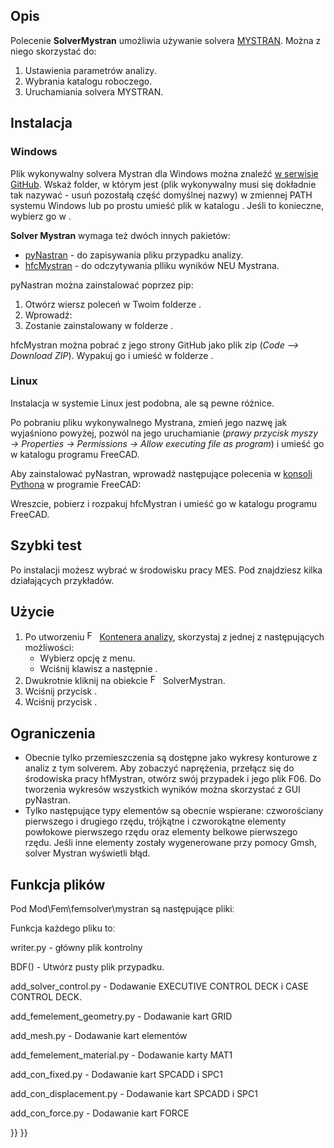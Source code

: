 <languages/>

{{Docnav
|[[FEM_SolverElmer/pl|Solver Elmer]]
|[[FEM_SolverZ88/pl|Solver Z88]]
|[[FEM_Workbench/pl|środowisko pracy MES]]
|IconL=FEM_SolverElmer.svg
|IconR=FEM_SolverZ88.svg
|IconC=Workbench_FEM.svg
}}

{{GuiCommand/pl
|Name=FEM SolverMystran
|Name/pl=Solver Mystran
|MenuLocation=Rozwiąż → Solver Mystran
|Workbenches=[[FEM_Workbench/pl|MES]]
|Shortcut={{KEY|S}} {{KEY|M}}
|Version=0.20
|SeeAlso=[[FEM_tutorial/pl|Poradnik MES]]
}}

<span id="Description"></span>
==Opis==

Polecenie '''SolverMystran''' umożliwia używanie solvera [https://www.mystran.com MYSTRAN]. Można z niego skorzystać do:
# Ustawienia parametrów analizy.
# Wybrania katalogu roboczego.
# Uruchamiania solvera MYSTRAN.

<span id="Installation"></span>
==Instalacja==

=== Windows ===

Plik wykonywalny solvera Mystran dla Windows można znaleźć [https://github.com/MYSTRANsolver/MYSTRAN w serwisie GitHub]. Wskaż folder, w którym jest {{FileName|mystran.exe}} (plik wykonywalny musi się dokładnie tak nazywać - usuń pozostałą część domyślnej nazwy) w zmiennej PATH systemu Windows lub po prostu umieść plik w katalogu {{FileName|FreeCAD\bin}}. Jeśli to konieczne, wybierz go w {{MenuCommand|Preferencje → MES → Mystran}}.

'''Solver Mystran''' wymaga też dwóch innych pakietów:
* [https://github.com/SteveDoyle2/pyNastran pyNastran] - do zapisywania pliku przypadku analizy.
* [https://github.com/ceanwang/hfcMystran hfcMystran] - do odczytywania plliku wyników NEU Mystrana.

pyNastran można zainstalować poprzez pip:
# Otwórz wiersz poleceń w Twoim folderze {{FileName|FreeCAD\bin}}. 
# Wprowadź: {{Incode|python -m pip install pyNastran}}
# Zostanie zainstalowany w folderze {{FileName|FreeCAD\bin\lib\site-packages}}.

hfcMystran można pobrać z jego strony GitHub jako plik zip (''Code --> Download ZIP''). Wypakuj go i umieść w folderze {{FileName|FreeCAD\Mod}}.

=== Linux ===

Instalacja w systemie Linux jest podobna, ale są pewne różnice. 

Po pobraniu pliku wykonywalnego Mystrana, zmień jego nazwę jak wyjaśniono powyżej, pozwól na jego uruchamianie (''prawy przycisk myszy → Properties → Permissions → Allow executing file as program'') i umieść go w katalogu {{FileName|usr/bin}} programu FreeCAD. 

Aby zainstalować pyNastran, wprowadź następujące polecenia w [[Python_console/pl|konsoli Pythona]] w programie FreeCAD:

{{Code|code=
import subprocess
subprocess.run(['pip', 'install', 'pyNastran'])
}}

Wreszcie, pobierz i rozpakuj hfcMystran i umieść go w katalogu {{FileName|usr/Mod}} programu FreeCAD.

<span id="Quick_test"></span>
==Szybki test==

Po instalacji możesz wybrać {{MenuCommand|Narzędzia → Otwórz przykłady}} w środowisku pracy MES. Pod {{MenuCommand|Solver → Mystran}} znajdziesz kilka działających przykładów.

<span id="Usage"></span>
==Użycie==

# Po utworzeniu [[Image:FEM_Analysis.svg|16px|link=FEM_Analysis]] [[FEM_Analysis/pl|Kontenera analizy]], skorzystaj z jednej z następujących możliwości:
#* Wybierz opcję {{MenuCommand|Rozwiąż → [[Image:FEM_SolverMystran.svg|x16px]] Solver Mystran}} z menu.
#* Wciśnij klawisz {{KEY|S}} a następnie {{KEY|M}}.
# Dwukrotnie kliknij na obiekcie [[Image:FEM_SolverMystran.svg|x16px]] SolverMystran.
# Wciśnij przycisk {{Button|Zapisz}}.
# Wciśnij przycisk {{Button|Uruchom}}.

<span id="Limitations"></span>
==Ograniczenia==

* Obecnie tylko przemieszczenia są dostępne jako wykresy konturowe z analiz z tym solverem. Aby zobaczyć naprężenia, przełącz się do środowiska pracy hfMystran, otwórz swój przypadek i jego plik F06. Do tworzenia wykresów wszystkich wyników można skorzystać z GUI pyNastran.
* Tylko następujące typy elementów są obecnie wspierane: czworościany pierwszego i drugiego rzędu, trójkątne i czworokątne elementy powłokowe pierwszego rzędu oraz elementy belkowe pierwszego rzędu. Jeśli inne elementy zostały wygenerowane przy pomocy Gmsh, solver Mystran wyświetli błąd.

<span id="File_function"></span>
==Funkcja plików==

Pod Mod\Fem\femsolver\mystran są następujące plikiː

{{Code|code=
add_con_displacement.py
add_con_fixed.py
add_con_force.py
add_femelement_geometry.py
add_femelement_material.py
add_mesh.py
add_solver_control.py
writer.py
solver.py
tasks.py
}}

Funkcja każdego pliku toː

writer.py - główny plik kontrolny

{{Code|code=
model = BDF()
model = add_solver_control.add_solver_control(pynasf, model, self)
model = add_femelement_geometry.add_femelement_geometry(pynasf, model, self)
model = add_mesh.add_mesh(pynasf, model, self)
model = add_femelement_material.add_femelement_material(pynasf, model, self)
model = add_con_fixed.add_con_fixed(pynasf, model, self)
model = add_con_displacement.add_con_displacement(pynasf, model, self)
model = add_con_force.add_con_force(pynasf, model, self)
}}

BDF() - Utwórz pusty plik przypadku.

{{Code|code=
$pyNastran: version=msc
$pyNastran: punch=False
$pyNastran: encoding=utf-8
$pyNastran: nnodes=0
$pyNastran: nelements=0
ENDDATA
}}

add_solver_control.py - Dodawanie EXECUTIVE CONTROL DECK i CASE CONTROL DECK.

{{Code|code=
$EXECUTIVE CONTROL DECK
SOL 101
CEND
$CASE CONTROL DECK
ECHO = NONE
TITLE = pyNastran for generating solverinput for for Mystran
SUBCASE 1
    DISPLACEMENT(SORT1,REAL) = ALL
    LOAD = 1
    SPC = 1
    SPCFORCES(SORT1,REAL) = ALL
    STRESS(SORT1,REAL,VONMISES,BILIN) = ALL
    SUBTITLE = Default
BEGIN BULK
$PARAMS
PARAM       POST      -1
}}

add_femelement_geometry.py - Dodawanie kart GRID

add_mesh.py - Dodawanie kart elementów

add_femelement_material.py - Dodawanie karty MAT1

add_con_fixed.py - Dodawanie kart SPCADD i SPC1

add_con_displacement.py - Dodawanie kart SPCADD i SPC1

add_con_force.py - Dodawanie kart FORCE


{{Docnav
|[[FEM_SolverElmer/pl|Solver Elmer]]
|[[FEM_SolverZ88/pl|Solver Z88]]
|[[FEM_Workbench/pl|środowisko pracy MES]]
|IconL=FEM_SolverElmer.svg
|IconR=FEM_SolverZ88.svg
|IconC=Workbench_FEM.svg
}}

{{FEM Tools navi{{#translation:}}}}
{{Userdocnavi{{#translation:}}}}